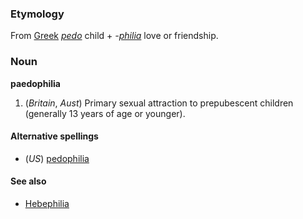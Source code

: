 ===Etymology===
From [[Greek]] ''[[pedo]]'' child + ''-[[philia]]'' love or friendship.

===Noun===
'''paedophilia'''

# (''Britain'', ''Aust'') Primary sexual attraction to prepubescent children (generally 13 years of age or younger).

====Alternative spellings====
*(''US'') [[pedophilia]]

====See also====
*[[Hebephilia]]